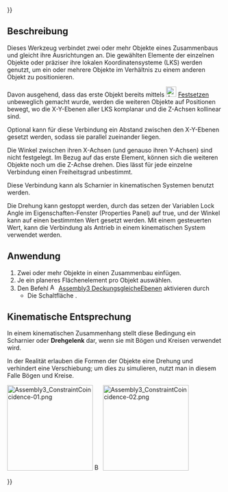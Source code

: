 {{UnfinishedDocu{{#translation:}}}}
<languages/>

{{Docnav/de
|[[Assembly3_ConstraintAlignment/de|Ebenen ausrichten]]
|[[Assembly3_ConstraintAttachment/de|Befestigung]]
|[[Assembly3_Workbench/de|Assembly3]]
|IconL=Assembly_ConstraintAlignment.svg‎‎
|IconR=Part_Attachment.svg
|IconC=Assembly3_workbench_icon.svg
}}

{{GuiCommand/de
|Name=Assembly3 ConstraintCoincidence
|Name/de=Assembly3 DeckungsgleicheEbenen
|Icon=Assembly_ConstraintCoincidence.svg
|Workbenches=[[Assembly3_Workbench/de|Assembly3]]
}}

== Beschreibung ==

Dieses Werkzeug verbindet zwei oder mehr Objekte eines Zusammenbaus und gleicht  ihre Ausrichtungen an. Die gewählten Elemente der einzelnen Objekte oder präziser ihre lokalen Koordinatensysteme (LKS) werden genutzt, um ein oder mehrere Objekte im Verhältnis zu einem anderen Objekt zu positionieren.

Davon ausgehend, dass das erste Objekt bereits mittels [[Image:Assembly ConstraintLock.svg‎‎|24px]] [[Assembly3_ConstraintLock/de|Festsetzen]] unbeweglich gemacht wurde, werden die weiteren Objekte auf Positionen bewegt, wo die X-Y-Ebenen aller LKS komplanar und die Z-Achsen kollinear sind.

Optional kann für diese Verbindung ein Abstand zwischen den X-Y-Ebenen gesetzt werden, sodass sie parallel zueinander liegen.

Die Winkel zwischen ihren X-Achsen (und genauso ihren Y-Achsen) sind nicht festgelegt.
Im Bezug auf das erste Element, können sich die weiteren Objekte noch um die Z-Achse drehen.
Dies lässt für jede einzelne Verbindung einen Freiheitsgrad unbestimmt.

Diese Verbindung kann als Scharnier in kinematischen Systemen benutzt werden. 

Die Drehung kann gestoppt werden, durch das setzen der Variablen Lock Angle im Eigenschaften-Fenster (Properties Panel) auf true, und der Winkel kann auf einen bestimmten Wert gesetzt werden.
Mit einem gesteuerten Wert, kann die  Verbindung als Antrieb in einem kinematischen System verwendet werden.

== Anwendung == 

# Zwei oder mehr Objekte in einen Zusammenbau einfügen.
# Je ein planeres Flächenelement pro Objekt auswählen.
# Den Befehl [[Image:Assembly_ConstraintCoincidence.svg|16px]] [[Assembly3_ConstraintCoincidence/de|Assembly3 DeckungsgleicheEbenen]] aktivieren durch
#* Die Schaltfläche {{Button|[[Image:Assembly_ConstraintCoincidence.svg|16px]] [[Assembly3_ConstraintCoincidence/de|Create "PlaneCoincident" constraint]]}}.

== Kinematische Entsprechung ==

In einem kinematischen Zusammenhang stellt diese Bedingung ein Scharnier oder '''Drehgelenk''' dar, wenn sie mit Bögen und Kreisen verwendet wird.

In der Realität erlauben die Formen der Objekte eine Drehung und verhindert eine Verschiebung; um dies zu simulieren, nutzt man in diesem Falle Bögen und Kreise.

[[Image:Assembly3_ConstraintCoincidence-01.png|200px|link=]] [[Image:Button_right.svg|16px|link=]]
[[Image:Assembly3_ConstraintCoincidence-02.png|200px|link=]]

{{Caption|Objekte mit gesetzter Bedingung vor und nach Aktivierung des Lösers}}


{{Docnav/de
|[[Assembly3_ConstraintAlignment/de|Ebenen ausrichten]]
|[[Assembly3_ConstraintAttachment/de|Befestigung]]
|[[Assembly3_Workbench/de|Assembly3]]
|IconL=Assembly_ConstraintAlignment.svg‎‎
|IconR=Part_Attachment.svg
|IconC=Assembly3_workbench_icon.svg
}}

{{Userdocnavi{{#translation:}}}}